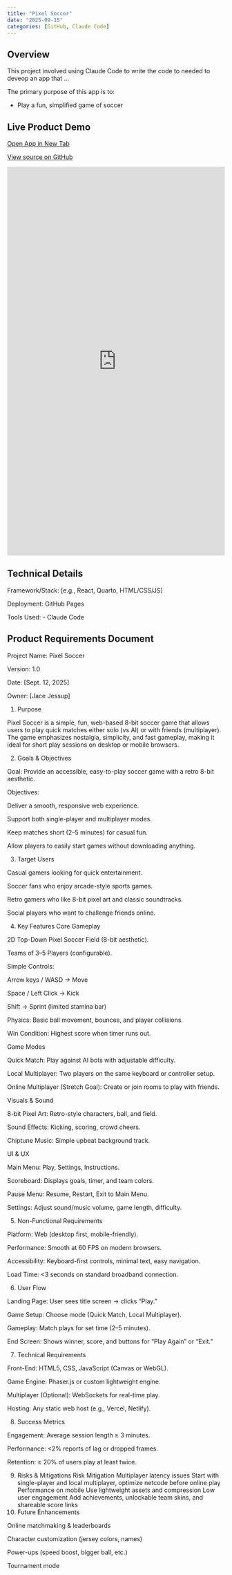 ```yaml
---
title: "Pixel Soccer"
date: "2025-09-15"
categories: [GitHub, Claude Code]
---
```


## Overview

This project involved using Claude Code to write the code to needed to deveop an app that ...

The primary purpose of this app is to:

- Play a fun, simplified game of soccer

## Live Product Demo

<div class="d-flex justify-content-center gap-3 my-4">
  <!-- Open App button -->
  <a class="btn btn-primary d-inline-flex align-items-center"
     href="https://jacetheace16.github.io/pixel-soccer/"
     target="_blank" rel="noopener"
     aria-label="Open live app">
    <i class="fa-solid fa-window-restore me-2" aria-hidden="true"></i>
    Open App in New Tab
  </a>

  <!-- GitHub Source button -->
  <a class="btn btn-outline-dark d-inline-flex align-items-center"
     href="https://github.com/your-user/your-repo"
     target="_blank" rel="noopener"
     aria-label="Open GitHub source">
    <i class="fa-brands fa-github me-2" aria-hidden="true"></i>
    View source on GitHub
  </a>
</div>

<iframe src="https://jacetheace16.github.io/pixel-soccer/"
        style="width:100%; height:900px; border:none;"
        allowfullscreen>
</iframe>

## Technical Details

Framework/Stack: [e.g., React, Quarto, HTML/CSS/JS]

Deployment: GitHub Pages

Tools Used:
-   Claude Code

## Product Requirements Document

Project Name: Pixel Soccer

Version: 1.0

Date: [Sept. 12, 2025]

Owner: [Jace Jessup]

1. Purpose

Pixel Soccer is a simple, fun, web-based 8-bit soccer game that allows users to play quick matches either solo (vs AI) or with friends (multiplayer). The game emphasizes nostalgia, simplicity, and fast gameplay, making it ideal for short play sessions on desktop or mobile browsers.

2. Goals & Objectives

Goal: Provide an accessible, easy-to-play soccer game with a retro 8-bit aesthetic.

Objectives:

Deliver a smooth, responsive web experience.

Support both single-player and multiplayer modes.

Keep matches short (2–5 minutes) for casual fun.

Allow players to easily start games without downloading anything.

3. Target Users

Casual gamers looking for quick entertainment.

Soccer fans who enjoy arcade-style sports games.

Retro gamers who like 8-bit pixel art and classic soundtracks.

Social players who want to challenge friends online.

4. Key Features
Core Gameplay

2D Top-Down Pixel Soccer Field (8-bit aesthetic).

Teams of 3–5 Players (configurable).

Simple Controls:

Arrow keys / WASD → Move

Space / Left Click → Kick

Shift → Sprint (limited stamina bar)

Physics: Basic ball movement, bounces, and player collisions.

Win Condition: Highest score when timer runs out.

Game Modes

Quick Match: Play against AI bots with adjustable difficulty.

Local Multiplayer: Two players on the same keyboard or controller setup.

Online Multiplayer (Stretch Goal): Create or join rooms to play with friends.

Visuals & Sound

8-bit Pixel Art: Retro-style characters, ball, and field.

Sound Effects: Kicking, scoring, crowd cheers.

Chiptune Music: Simple upbeat background track.

UI & UX

Main Menu: Play, Settings, Instructions.

Scoreboard: Displays goals, timer, and team colors.

Pause Menu: Resume, Restart, Exit to Main Menu.

Settings: Adjust sound/music volume, game length, difficulty.

5. Non-Functional Requirements

Platform: Web (desktop first, mobile-friendly).

Performance: Smooth at 60 FPS on modern browsers.

Accessibility: Keyboard-first controls, minimal text, easy navigation.

Load Time: <3 seconds on standard broadband connection.

6. User Flow

Landing Page: User sees title screen → clicks "Play."

Game Setup: Choose mode (Quick Match, Local Multiplayer).

Gameplay: Match plays for set time (2–5 minutes).

End Screen: Shows winner, score, and buttons for "Play Again" or "Exit."

7. Technical Requirements

Front-End: HTML5, CSS, JavaScript (Canvas or WebGL).

Game Engine: Phaser.js or custom lightweight engine.

Multiplayer (Optional): WebSockets for real-time play.

Hosting: Any static web host (e.g., Vercel, Netlify).

8. Success Metrics

Engagement: Average session length ≥ 3 minutes.

Performance: <2% reports of lag or dropped frames.

Retention: ≥ 20% of users play at least twice.

9. Risks & Mitigations
Risk	Mitigation
Multiplayer latency issues	Start with single-player and local multiplayer, optimize netcode before online play
Performance on mobile	Use lightweight assets and compression
Low user engagement	Add achievements, unlockable team skins, and shareable score links
10. Future Enhancements

Online matchmaking & leaderboards

Character customization (jersey colors, names)

Power-ups (speed boost, bigger ball, etc.)

Tournament mode
